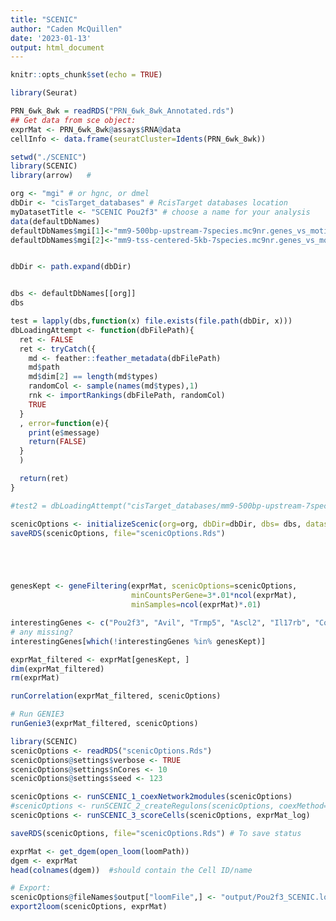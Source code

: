 ```yaml
---
title: "SCENIC"
author: "Caden McQuillen"
date: '2023-01-13'
output: html_document
---
```


```r
knitr::opts_chunk$set(echo = TRUE)
```

```r
library(Seurat)

PRN_6wk_8wk = readRDS("PRN_6wk_8wk_Annotated.rds")
## Get data from sce object:
exprMat <- PRN_6wk_8wk@assays$RNA@data
cellInfo <- data.frame(seuratCluster=Idents(PRN_6wk_8wk))
```

```r
setwd("./SCENIC") 
library(SCENIC)
library(arrow)   #

org <- "mgi" # or hgnc, or dmel
dbDir <- "cisTarget_databases" # RcisTarget databases location
myDatasetTitle <- "SCENIC Pou2f3" # choose a name for your analysis
data(defaultDbNames)
defaultDbNames$mgi[1]<-"mm9-500bp-upstream-7species.mc9nr.genes_vs_motifs.rankings.feather"
defaultDbNames$mgi[2]<-"mm9-tss-centered-5kb-7species.mc9nr.genes_vs_motifs.rankings.feather"


dbDir <- path.expand(dbDir)


dbs <- defaultDbNames[[org]]
dbs

test = lapply(dbs,function(x) file.exists(file.path(dbDir, x)))
dbLoadingAttempt <- function(dbFilePath){
  ret <- FALSE
  ret <- tryCatch({
    md <- feather::feather_metadata(dbFilePath)
    md$path
    md$dim[2] == length(md$types)
    randomCol <- sample(names(md$types),1)
    rnk <- importRankings(dbFilePath, randomCol)
    TRUE
  }
  , error=function(e){
    print(e$message)
    return(FALSE)
  }
  )

  return(ret)
}

#test2 = dbLoadingAttempt("cisTarget_databases/mm9-500bp-upstream-7species.mc9nr.genes_vs_motifs.rankings.feather")

scenicOptions <- initializeScenic(org=org, dbDir=dbDir, dbs= dbs, datasetTitle=myDatasetTitle, nCores=2) 
saveRDS(scenicOptions, file="scenicOptions.Rds") 






```

```r
genesKept <- geneFiltering(exprMat, scenicOptions=scenicOptions,
                           minCountsPerGene=3*.01*ncol(exprMat),
                           minSamples=ncol(exprMat)*.01)

interestingGenes <- c("Pou2f3", "Avil", "Trmp5", "Ascl2", "Il17rb", "Colca2")
# any missing?
interestingGenes[which(!interestingGenes %in% genesKept)]

exprMat_filtered <- exprMat[genesKept, ]
dim(exprMat_filtered)
rm(exprMat)
```

```r
runCorrelation(exprMat_filtered, scenicOptions)
```

```r
# Run GENIE3
runGenie3(exprMat_filtered, scenicOptions)
```


```r
library(SCENIC)
scenicOptions <- readRDS("scenicOptions.Rds")
scenicOptions@settings$verbose <- TRUE
scenicOptions@settings$nCores <- 10
scenicOptions@settings$seed <- 123

scenicOptions <- runSCENIC_1_coexNetwork2modules(scenicOptions)
#scenicOptions <- runSCENIC_2_createRegulons(scenicOptions, coexMethod=c("top5perTarget")) #** Only for toy run!!
scenicOptions <- runSCENIC_3_scoreCells(scenicOptions, exprMat_log)

saveRDS(scenicOptions, file="scenicOptions.Rds") # To save status
```

```r

exprMat <- get_dgem(open_loom(loomPath))
dgem <- exprMat
head(colnames(dgem))  #should contain the Cell ID/name

# Export:
scenicOptions@fileNames$output["loomFile",] <- "output/Pou2f3_SCENIC.loom"
export2loom(scenicOptions, exprMat)
```

